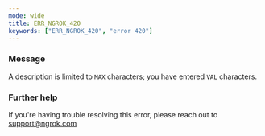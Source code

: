 ```yaml
---
mode: wide
title: ERR_NGROK_420
keywords: ["ERR_NGROK_420", "error 420"]
---
```



### Message

A description is limited to `MAX` characters; you have entered `VAL` characters.

<ErrorDetails />

### Further help

If you're having trouble resolving this error, please reach out to [support@ngrok.com](mailto:support@ngrok.com?subject=Help%20with%20ERR_NGROK_420)
